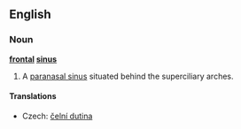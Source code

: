 ==English==
{{wikipedia}}
===Noun===
'''[[frontal]] [[sinus]]'''

# {{anatomy}} A [[paranasal sinus]] situated behind the superciliary arches.

====Translations====
{{trans-top|sinus}}
*Czech: [[čelní dutina]] {{f}}
{{trans-mid}}
{{trans-bottom}}